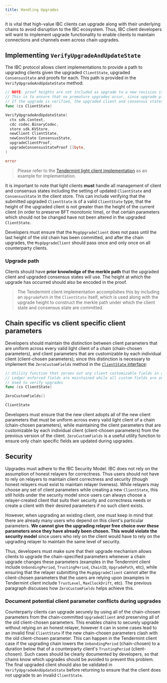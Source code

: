 ```yaml
---
title: Handling Upgrades
---
```

It is vital that high-value IBC clients can upgrade along with their underlying chains to avoid disruption to the IBC ecosystem. Thus, IBC client developers will want to implement upgrade functionality to enable clients to maintain connections and channels even across chain upgrades.

## Implementing `VerifyUpgradeAndUpdateState`

The IBC protocol allows client implementations to provide a path to upgrading clients given the upgraded `ClientState`, upgraded `ConsensusState` and proofs for each. This path is provided in the `VerifyUpgradeAndUpdateState` method:

```go expandable
// NOTE: proof heights are not included as upgrade to a new revision is expected to pass only on the last height committed by the current revision. Clients are responsible for ensuring that the planned last height of the current revision is somehow encoded in the proof verification process.
// This is to ensure that no premature upgrades occur, since upgrade plans committed to by the counterparty may be cancelled or modified before the last planned height.
// If the upgrade is verified, the upgraded client and consensus states must be set in the client store.
func (cs ClientState)

VerifyUpgradeAndUpdateState(
  ctx sdk.Context,
  cdc codec.BinaryCodec,
  store sdk.KVStore,
  newClient ClientState,
  newConsState ConsensusState,
  upgradeClientProof,
  upgradeConsensusStateProof []byte,
)

error
```

> Please refer to the [Tendermint light client implementation](https://github.com/cosmos/ibc-go/blob/v7.0.0/modules/light-clients/07-tendermint/upgrade.go#L27) as an example for implementation.

It is important to note that light clients **must** handle all management of client and consensus states including the setting of updated `ClientState` and `ConsensusState` in the client store. This can include verifying that the submitted upgraded `ClientState` is of a valid `ClientState` type, that the height of the upgraded client is not greater than the height of the current client (in order to preserve BFT monotonic time), or that certain parameters which should not be changed have not been altered in the upgraded `ClientState`.

Developers must ensure that the `MsgUpgradeClient` does not pass until the last height of the old chain has been committed, and after the chain upgrades, the `MsgUpgradeClient` should pass once and only once on all counterparty clients.

### Upgrade path

Clients should have **prior knowledge of the merkle path** that the upgraded client and upgraded consensus states will use. The height at which the upgrade has occurred should also be encoded in the proof.

> The Tendermint client implementation accomplishes this by including an `UpgradePath` in the `ClientState` itself, which is used along with the upgrade height to construct the merkle path under which the client state and consensus state are committed.

## Chain specific vs client specific client parameters

Developers should maintain the distinction between client parameters that are uniform across every valid light client of a chain (chain-chosen parameters), and client parameters that are customizable by each individual client (client-chosen parameters); since this distinction is necessary to implement the `ZeroCustomFields` method in the [`ClientState` interface](client-state):

```go
// Utility function that zeroes out any client customizable fields in client state
// Ledger enforced fields are maintained while all custom fields are zero values
// Used to verify upgrades
func (cs ClientState)

ZeroCustomFields()

ClientState
```

Developers must ensure that the new client adopts all of the new client parameters that must be uniform across every valid light client of a chain (chain-chosen parameters), while maintaining the client parameters that are customizable by each individual client (client-chosen parameters) from the previous version of the client. `ZeroCustomFields` is a useful utility function to ensure only chain specific fields are updated during upgrades.

## Security

Upgrades must adhere to the IBC Security Model. IBC does not rely on the assumption of honest relayers for correctness. Thus users should not have to rely on relayers to maintain client correctness and security (though honest relayers must exist to maintain relayer liveness). While relayers may choose any set of client parameters while creating a new `ClientState`, this still holds under the security model since users can always choose a relayer-created client that suits their security and correctness needs or create a client with their desired parameters if no such client exists.

However, when upgrading an existing client, one must keep in mind that there are already many users who depend on this client's particular parameters. **We cannot give the upgrading relayer free choice over these parameters once they have already been chosen. This would violate the security model** since users who rely on the client would have to rely on the upgrading relayer to maintain the same level of security.

Thus, developers must make sure that their upgrade mechanism allows clients to upgrade the chain-specified parameters whenever a chain upgrade changes these parameters (examples in the Tendermint client include `UnbondingPeriod`, `TrustingPeriod`, `ChainID`, `UpgradePath`, etc), while ensuring that the relayer submitting the `MsgUpgradeClient` cannot alter the client-chosen parameters that the users are relying upon (examples in Tendermint client include `TrustLevel`, `MaxClockDrift`, etc). The previous paragraph discusses how `ZeroCustomFields` helps achieve this.

### Document potential client parameter conflicts during upgrades

Counterparty clients can upgrade securely by using all of the chain-chosen parameters from the chain-committed `UpgradedClient` and preserving all of the old client-chosen parameters. This enables chains to securely upgrade without relying on an honest relayer, however it can in some cases lead to an invalid final `ClientState` if the new chain-chosen parameters clash with the old client-chosen parameter. This can happen in the Tendermint client case if the upgrading chain lowers the `UnbondingPeriod` (chain-chosen) to a duration below that of a counterparty client's `TrustingPeriod` (client-chosen). Such cases should be clearly documented by developers, so that chains know which upgrades should be avoided to prevent this problem. The final upgraded client should also be validated in `VerifyUpgradeAndUpdateState` before returning to ensure that the client does not upgrade to an invalid `ClientState`.
